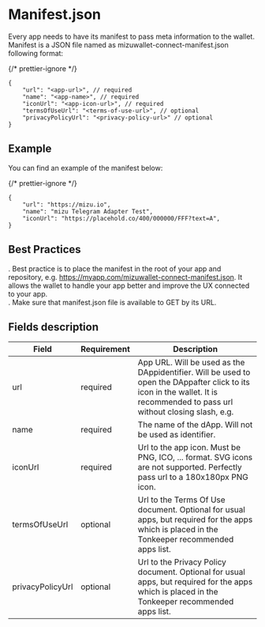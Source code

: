 # Manifest.json

Every app needs to have its manifest to pass meta information to the wallet. Manifest is a JSON file named as mizuwallet-connect-manifest.json following format:

{/* prettier-ignore */}
```mdx
{
	"url": "<app-url>", // required
	"name": "<app-name>", // required
	"iconUrl": "<app-icon-url>", // required
	"termsOfUseUrl": "<terms-of-use-url>", // optional
	"privacyPolicyUrl": "<privacy-policy-url>" // optional
}
```

## Example

You can find an example of the manifest below:

{/* prettier-ignore */}
```mdx
{
	"url": "https://mizu.io",
    "name": "mizu Telegram Adapter Test",
  	"iconUrl": "https://placehold.co/400/000000/FFF?text=A",
}
```

## Best Practices

. Best practice is to place the manifest in the root of your app and repository, e.g. https://myapp.com/mizuwallet-connect-manifest.json. It allows the wallet to handle your app better and improve the UX connected to your app.  
. Make sure that manifest.json file is available to GET by its URL.

## Fields description

| Field            | Requirement | Description                                                                                                                                                                |
| ---------------- | ----------- | -------------------------------------------------------------------------------------------------------------------------------------------------------------------------- |
| url              | required    | App URL. Will be used as the DAppidentifier. Will be used to open the DAppafter click to its icon in the wallet. It is recommended to pass url without closing slash, e.g. |
| name             | required    | The name of the dApp. Will not be used as identifier.                                                                                                                      |
| iconUrl          | required    | Url to the app icon. Must be PNG, ICO, ... format. SVG icons are not supported. Perfectly pass url to a 180x180px PNG icon.                                                |
| termsOfUseUrl    | optional    | Url to the Terms Of Use document. Optional for usual apps, but required for the apps which is placed in the Tonkeeper recommended apps list.                               |
| privacyPolicyUrl | optional    | Url to the Privacy Policy document. Optional for usual apps, but required for the apps which is placed in the Tonkeeper recommended apps list.                             |
